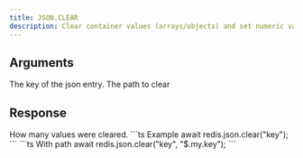 ```yaml
---
title: JSON.CLEAR
description: Clear container values (arrays/objects) and set numeric values to 0.
---
```


## Arguments

<ParamField body="key" type="string" required>
    The key of the json entry.
</ParamField>
<ParamField body="path" type="string" default="$">
    The path to clear
</ParamField>



## Response

<ResponseField type="integer[]" required>
  How many values were cleared.
</ResponseField>

<RequestExample>
```ts Example
await redis.json.clear("key");
```
```ts With path
await redis.json.clear("key", "$.my.key");
```
</RequestExample>
